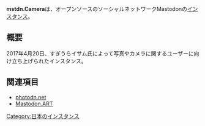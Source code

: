 {{infobox instance
|Name = '''mstdn.Camera
|Domain = https://mstdn.camera
|Country = 日本
|Admin = [https://mstdn.camera/@isamu すぎうらイサム]
|Start = 2017年4月20日
|Kifu = なし
|Alias = なし
}}'''mstdn.Camera'''は、オープンソースのソーシャルネットワークMastodonの[[インスタンス]]。

== 概要 ==
2017年4月20日、すぎうらイサム氏によって写真やカメラに関するユーザーに向け立ち上げられたインスタンス。

== 関連項目 ==
* [[photodn.net]]
* [[Mastodon.ART]]

[[Category:日本のインスタンス]]